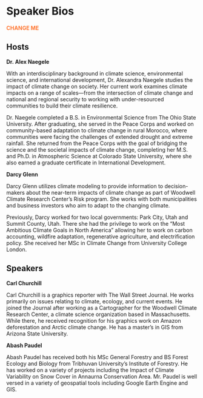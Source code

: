# Speaker Bios

<span style="color: #FF7733;">**CHANGE ME**</span> 

## Hosts {-}

**Dr. Alex Naegele**

With an interdisciplinary background in climate science, environmental science, and international development, Dr. Alexandra Naegele studies the impact of climate change on society. Her current work examines climate impacts on a range of scales—from the intersection of climate change and national and regional security to working with under-resourced communities to build their climate resilience.

Dr. Naegele completed a B.S. in Environmental Science from The Ohio State University. After graduating, she served in the Peace Corps and worked on community-based adaptation to climate change in rural Morocco, where communities were facing the challenges of extended drought and extreme rainfall. She returned from the Peace Corps with the goal of bridging the science and the societal impacts of climate change, completing her M.S. and Ph.D. in Atmospheric Science at Colorado State University, where she also earned a graduate certificate in International Development.




**Darcy Glenn**

Darcy Glenn utilizes climate modeling to provide information to decision-makers about the near-term impacts of climate change as part of Woodwell Climate Research Center’s Risk program. She works with both municipalities and business investors who aim to adapt to the changing climate.

Previously,  Darcy worked for two local governments:  Park City, Utah and Summit County, Utah. There she had the privilege to work on the “Most Ambitious Climate Goals in North America” allowing her to work on carbon accounting, wildfire adaptation, regenerative agriculture, and electrification policy. She received her MSc in Climate Change from University College London.




## Speakers {-}

**Carl Churchill**

Carl Churchill is a graphics reporter with The Wall Street Journal. He works primarily on issues relating to climate, ecology, and current events.
He joined the Journal after working as a Cartographer for the Woodwell Climate Research Center, a climate science organization based in Massachusetts. While there, he received recognition for his graphics work on Amazon deforestation and Arctic climate change. He has a master’s in GIS from Arizona State University.




**Abash Paudel**

Abash Paudel has received both his MSc General Forestry and BS Forest Ecology and Biology from Tribhuvan University's Institute of Forestry. He has worked on a variety of projects including the Impact of Climate Variability on Snow Cover in Annaurna Conservation Area. Mr. Paudel is well versed in a variety of geospatial tools including Google Earth Engine and GIS.


